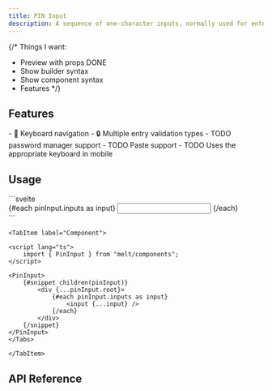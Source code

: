 ```yaml
---
title: PIN Input
description: A sequence of one-character inputs, normally used for entering PINs or OTPs.
---
```


{/*
Things I want:
- Preview with props DONE
- Show builder syntax
- Show component syntax
- Features
*/}

<Preview client:load />

## Features

<Features>
- 🎹 Keyboard navigation
- 🔒 Multiple entry validation types
- TODO password manager support
- TODO Paste support
- TODO Uses the appropriate keyboard in mobile
</Features>

## Usage

<Tabs>
	<TabItem label="Builder">
```svelte
<script lang="ts">
	import { PinInput } from "melt";

	const pinInput = new PinInput();
</script>

<div {...pinInput.root}>
	{#each pinInput.inputs as input}
		<input {...input} />
	{/each}
</div>
```
	</TabItem>

	<TabItem label="Component">
```svelte
<script lang="ts">
	import { PinInput } from "melt/components";
</script>

<PinInput>
	{#snippet children(pinInput)}
		<div {...pinInput.root}>
			{#each pinInput.inputs as input}
				<input {...input} />
			{/each}
		</div>
	{/snippet}
</PinInput>
</Tabs>
```
	</TabItem>
</Tabs>

## API Reference

<ApiTable entry="PinInput" />
